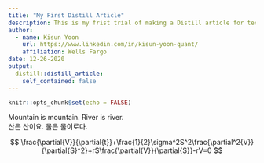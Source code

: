 ```yaml
---
title: "My First Distill Article"
description: This is my frist trial of making a Distill article for technical blogging
author:
  - name: Kisun Yoon
    url: https://www.linkedin.com/in/kisun-yoon-quant/
    affiliation: Wells Fargo
date: 12-26-2020
output:
  distill::distill_article:
    self_contained: false
---
```



```r
knitr::opts_chunk$set(echo = FALSE)
```


Mountain is mountain. River is river.  
산은 산이요. 물은 물이로다.  

$$
\frac{\partial{V}}{\partial{t}}+\frac{1}{2}\sigma^2S^2\frac{\partial^2{V}}{\partial{S}^2}+rS\frac{\partial{V}}{\partial{S}}-rV=0
$$


